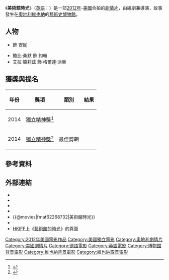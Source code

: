 {{expand|time=2016-12-26T00:54:45+00:00}}
{{noteTA
|T=zh-tw:美術館時光; zh-hk:藝術館的時光;
|G1=Movie
|G2=Show
|1=zh-tw:美術館時光; zh-hk:藝術館的時光;
|2=zh-tw:傑姆·科恩; zh-hk:占·高漢;
}}

{{Infobox film
| name           = 美術館時光
| original_name  = {{lang|en|''Museum Hours''}}
| image          = Museum Hours 2012 (TW film poster).jpg
| image_size     = 
| border         = 
| alt            = 
| caption        = 電影海報
| director       = {{tsl|en|Jem Cohen|傑姆·科恩}}
| producer       = 傑姆·科恩<br />Paolo Calamita<br />Gabriele Kranzelninder<br />{{tsl|en|Guy Picciotto|蓋·畢秋鐸}}<br />[[派蒂·史密斯|派蒂·史密斯]]
| writer         = 傑姆·科恩
| starring       = {{tsl|en|Mary Margaret O'Hara|瑪麗·瑪格麗特·奧哈拉}}<br />鮑比·桑默
| music          = 瑪麗·瑪格麗特·奧哈拉
| cinematography = 傑姆·科恩<br />Peter Roehsler
| editing        = 傑姆·科恩<br />Marc Vives
| studio         = Gravity Hill Films<br />Little Magnet Films<br />KGP Kranzelbinder Gabriele Production
| distributor    = {{flagicon|USA}} The Cinema Guild<br />{{flagicon|UK}} Soda Pictures
| released       = {{flagicon|CHE}} 2012年8月8日 {{small|([[盧卡諾影展|盧卡諾影展]])}}<br />{{flagicon|HKG}} 2013年3月20日 {{small|([[HKIFF|37th HKIFF]])}}<br />{{flagicon|USA}} 2013年6月28日<br />{{flagicon|UK}} 2013年9月6日<br />{{flagicon|ROC}} 2013年9月27日<br />{{flagicon|FRA}} 2013年12月18日
| runtime        = 106分鐘<!--Theatrical runtime: 106:38--><ref>{{cite web|title=''MUSEUM HOURS'' (12A)|url=http://www.bbfc.co.uk/releases/museum-hours-film|work=Soda Pictures Ltd.|publisher=[[British_Board_of_Film_Classification|British Board of Film Classification]]|accessdate=14 August 2013|archive-date=2016-12-26|archive-url=https://web.archive.org/web/20161226055722/http://www.bbfc.co.uk/releases/museum-hours-film|dead-url=no}}</ref>
| country        = {{AUT}}<br />{{USA}}
| language       = [[德語|德語]]、[[英語|英語]]
| budget         = 
| gross          = {{USD|554,361}}<ref>{{mojo title|museumhours|Museum Hours}}</ref>
| tw_name       = 美術館時光
| hk_name       = 藝術館的時光
}}

《'''美術館時光'''》（[[英語|英語]]：{{lang|en|''Museum Hours''}}）是一部[[2012年電影|2012年]]{{tsl|en|Cinema of Austria|奧地利電影|奧地利}}-[[美國電影|美國]]合拍的[[劇情片|劇情片]]，由{{tsl|en|Jem Cohen|傑姆·科恩}}編劇兼導演，故事發生在[[奧地利|奧地利]][[維也納|維也納]]的[[藝術史博物館|藝術史博物館]]。

== 人物 ==
* {{tsl|en|Mary Margaret O'Hara|瑪麗·瑪格麗特·奧哈拉}} 飾 安妮
* 鮑比·桑默 飾 約翰
* 艾拉·篳莉茲 飾 格爾達·派樂

== 獲獎與提名 ==
{| class="wikitable sortable"
|-
!年份
!獎項
!類別
!結果
|-
|2014
|[[獨立精神獎|獨立精神獎]]<ref>{{cite web|title=''Indepentend Spirit Awards''|url=http://www.spiritawards.com/nominee_category/john-cassavetes-award|accessdate=12 January 2014|archive-date=2013-12-10|archive-url=https://web.archive.org/web/20131210220701/http://www.spiritawards.com/nominee_category/john-cassavetes-award|dead-url=yes}}</ref>
|{{tsl|en|Independent Spirit John Cassavetes Award|約翰·卡薩維茲獎}}
|{{nominated}}
|-
|2014
|[[獨立精神獎|獨立精神獎]]<ref>{{cite web|title=''Indepentend Spirit Awards''|url=http://www.spiritawards.com/nominee_category/best-editing|accessdate=12 January 2014|archive-date=2014-01-30|archive-url=https://web.archive.org/web/20140130211728/http://www.spiritawards.com/nominee_category/best-editing|dead-url=yes}}</ref>
|最佳剪輯
|{{nominated}}
|}

== 參考資料 ==
{{reflist}}

== 外部連結 ==
* {{IMDb title|2268732|美術館時光}}
* {{mojo title|museumhours|美術館時光}}
* {{rotten-tomatoes|museum_hours|美術館時光}}
* {{metacritic film|museum-hours|美術館時光}}
* {{@movies|fmat62268732|美術館時光}}
* {{yahoomovie id|4870|美術館時光}}
* [[HKIFF|HKIFF]]上《[http://37.hkiff.org.hk/chi/film/title/37110-museum-hours.html 藝術館的時光]{{dead link|date=2018年4月 |bot=InternetArchiveBot |fix-attempted=yes }}》的頁面 {{zh-hk}}

[[Category:2012年美國電影作品|Category:2012年美國電影作品]]
[[Category:美國獨立電影|Category:美國獨立電影]]
[[Category:奧地利劇情片|Category:奧地利劇情片]]
[[Category:美國劇情片|Category:美國劇情片]]
[[Category:德語電影|Category:德語電影]]
[[Category:英語電影|Category:英語電影]]
[[Category:博物館背景電影|Category:博物館背景電影]]
[[Category:維也納背景電影|Category:維也納背景電影]]
[[Category:維也納取景電影|Category:維也納取景電影]]